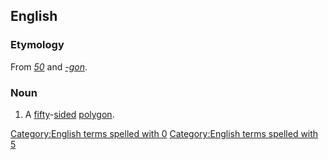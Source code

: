 ==English==

===Etymology===
From ''[[50]]'' and ''[[-gon]]''.

===Noun===
{{en-noun}}

# A [[fifty]]-[[side]]d [[polygon]].
[[Category:English terms spelled with 0]]

[[Category:English terms spelled with 5]]
